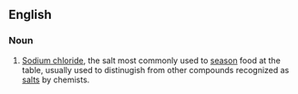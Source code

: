 ==English==

===Noun===
{{en-noun|-}}

#[[sodium chloride|Sodium chloride]], the salt most commonly used to [[season]] food at the table, usually used to distinugish from other compounds recognized as [[salt]]s by chemists.